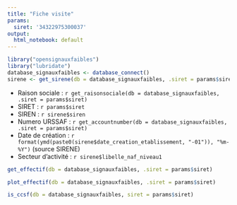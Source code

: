 ```yaml
---
title: "Fiche visite"
params:
  siret: '34322975300037'
output:
  html_notebook: default
---
```



```r
library("opensignauxfaibles")
library("lubridate")
database_signauxfaibles <- database_connect()
sirene <- get_sirene(db = database_signauxfaibles, .siret = params$siret)
```

- Raison sociale : `r get_raisonsociale(db = database_signauxfaibles, .siret = params$siret)`
- SIRET : `r params$siret`
- SIREN : `r sirene$siren`
- Numero URSSAF : `r get_accountnumber(db = database_signauxfaibles, .siret = params$siret)`
- Date de création : `r format(ymd(paste0(sirene$date_creation_etablissement, "-01")), "%m-%Y")` (source SIRENE)
- Secteur d'activité : `r sirene$libelle_naf_niveau1`

```r
get_effectif(db = database_signauxfaibles, .siret = params$siret)
```

```r
plot_effectif(db = database_signauxfaibles, .siret = params$siret)
```

```r
is_ccsf(db = database_signauxfaibles, siret = params$siret)
```


